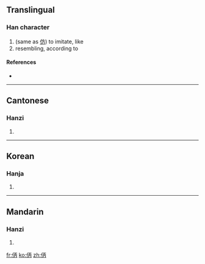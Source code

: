 ==Translingual==

===Han character===
{{Han char|rn=9|rad=人|as=05|sn=7|four=|canj=人一人月 (OMOB)}}

# (same as [[仿]]) to imitate, like
# resembling, according to

====References====
* {{Han ref|kx=0096.190|hdz=10130.050|uh=3442|ud=13378}}

----

==Cantonese==

===Hanzi===
{{yue-hanzi|jyut=|y=fong2, pong4}}

# {{defn|Cantonese|sort=人05}}

----

==Korean==

===Hanja===
{{ko-hanja|hangeul=방|rv=bang|mr=pang|y=pang|eumhun=헤매다|ehrv=hemaeda|ehmr=hemaeda|ehy=heymayta}}

# {{defn|Korean|sort=人05}}

----

==Mandarin==

===Hanzi===
{{cmn-hanzi|pin=[[fǎng]] ([[fang3]]), [[páng]] ([[pang2]])|wg=fang<sup>3</sup>, p'ang<sup>2</sup>}}

# {{defn|Mandarin|sort=人05}}

[[fr:㑂]]
[[ko:㑂]]
[[zh:㑂]]